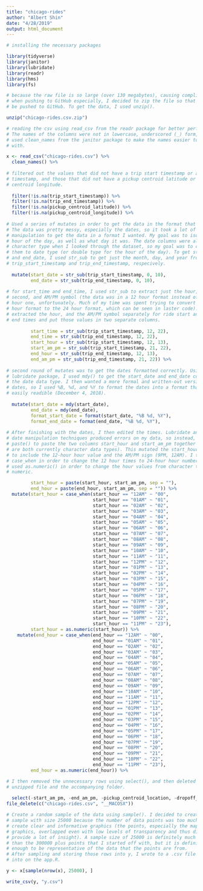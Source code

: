 ```yaml
---
title: "chicago-rides"
author: "Albert Shin"
date: "4/28/2019"
output: html_document
---
```


```r
# installing the necessary packages

library(tidyverse)
library(janitor)
library(lubridate)
library(readr)
library(hms)
library(fs)
```

```r
# because the raw file is so large (over 130 megabytes), causing complications
# when pushing to GitHub especially, I decided to zip the file so that it could
# be pushed to GitHub. To get the data, I used unzip().

unzip("chicago-rides.csv.zip")

# reading the csv using read_csv from the readr package for better performance.
# The names of the columns were not in lowercase, underscored (_) form, so I
# used clean_names from the janitor package to make the names easier to work
# with.

x <- read_csv("chicago-rides.csv") %>% 
  clean_names() %>% 
  
# filtered out the values that did not have a trip start timestamp or a trip end
# timestamp, and those that did not have a pickup centroid latitude or a pickup
# centroid longitude.
    
  filter(!is.na(trip_start_timestamp)) %>% 
  filter(!is.na(trip_end_timestamp)) %>% 
  filter(!is.na(pickup_centroid_latitude)) %>%
  filter(!is.na(pickup_centroid_longitude)) %>% 
  
# Used a series of mutates in order to get the data in the format that I wanted.
# The data was pretty messy, especially the dates, so it took a lot of
# manipulation to get the data in a format I wanted. My goal was to isolate the
# hour of the day, as well as what day it was. The date columns were all in
# character type when I looked through the dataset, so my goal was to change
# them to date type (or double type for the hour of the day). To get start_date
# and end_date, I used str_sub to get just the month, day, and year from
# trip_start_timestamp and trip_end_timestamp, respecively.
    
  mutate(start_date = str_sub(trip_start_timestamp, 0, 10),
         end_date = str_sub(trip_end_timestamp, 0, 10),
         
# for start_time and end_time, I used str_sub to extract just the hour, minute,
# second, and AM/PM symbol (the data was in a 12 hour format instead of a 24
# hour one, unfortunately. Much of my time was spent trying to convert the 12
# hour format to the 24 hour format, which can be seen in laster code). I also
# extracted the hour, and the AM/PM symbol separately for ride start and ride
# end times and put those values in two separate columns.
                  
         start_time = str_sub(trip_start_timestamp, 12, 22),
         end_time = str_sub(trip_end_timestamp, 12, 22),
         start_hour = str_sub(trip_start_timestamp, 12, 13),
         start_am_pm = str_sub(trip_start_timestamp, 21, 22),
         end_hour = str_sub(trip_end_timestamp, 12, 13),
         end_am_pm = str_sub(trip_end_timestamp, 21, 22)) %>% 
  
# second round of mutates was to get the dates formatted correctly. Using the
# lubridate package, I used mdy() to get the start_date and end_date columns to
# the date data type. I then wanted a more formal and written-out version of the
# dates, so I used %B, %d, and %Y to format the dates into a format that was
# easily readible (December 4, 2018).
    
  mutate(start_date = mdy(start_date), 
         end_date = mdy(end_date),
         format_start_date = format(start_date, "%B %d, %Y"),
         format_end_date = format(end_date, "%B %d, %Y"),
         
# After finishing with the dates, I then edited the times. Lubridate and other
# date manipulation techniques produced errors on my data, so instead, I used
# paste() to paste the two columns start_hour and start_am_pm together (these
# are both currently character data types). This mutated the start_hour column
# to include the 12-hour hour value and the AM/PM sign (9PM, 12AM). I then used
# case_when in order to change the 12 hour times to 24-hour hour numbers. I then
# used as.numeric() in order to change the hour values from character type to
# numeric.

         start_hour = paste(start_hour, start_am_pm, sep = ""),
         end_hour = paste(end_hour, start_am_pm, sep = "")) %>% 
  mutate(start_hour = case_when(start_hour == "12AM" ~ "00", 
                                start_hour == "01AM" ~ "01",
                                start_hour == "02AM" ~ "02",
                                start_hour == "03AM" ~ "03",
                                start_hour == "04AM" ~ "04",
                                start_hour == "05AM" ~ "05",
                                start_hour == "06AM" ~ "06",
                                start_hour == "07AM" ~ "07",
                                start_hour == "08AM" ~ "08",
                                start_hour == "09AM" ~ "09",
                                start_hour == "10AM" ~ "10",
                                start_hour == "11AM" ~ "11",
                                start_hour == "12PM" ~ "12",
                                start_hour == "01PM" ~ "13",
                                start_hour == "02PM" ~ "14",
                                start_hour == "03PM" ~ "15",
                                start_hour == "04PM" ~ "16",
                                start_hour == "05PM" ~ "17",
                                start_hour == "06PM" ~ "18",
                                start_hour == "07PM" ~ "19",
                                start_hour == "08PM" ~ "20",
                                start_hour == "09PM" ~ "21",
                                start_hour == "10PM" ~ "22",
                                start_hour == "11PM" ~ "23"),
         start_hour = as.numeric(start_hour)) %>% 
    mutate(end_hour = case_when(end_hour == "12AM" ~ "00", 
                                end_hour == "01AM" ~ "01",
                                end_hour == "02AM" ~ "02",
                                end_hour == "03AM" ~ "03",
                                end_hour == "04AM" ~ "04",
                                end_hour == "05AM" ~ "05",
                                end_hour == "06AM" ~ "06",
                                end_hour == "07AM" ~ "07",
                                end_hour == "08AM" ~ "08",
                                end_hour == "09AM" ~ "09",
                                end_hour == "10AM" ~ "10",
                                end_hour == "11AM" ~ "11",
                                end_hour == "12PM" ~ "12",
                                end_hour == "01PM" ~ "13",
                                end_hour == "02PM" ~ "14",
                                end_hour == "03PM" ~ "15",
                                end_hour == "04PM" ~ "16",
                                end_hour == "05PM" ~ "17",
                                end_hour == "06PM" ~ "18",
                                end_hour == "07PM" ~ "19",
                                end_hour == "08PM" ~ "20",
                                end_hour == "09PM" ~ "21",
                                end_hour == "10PM" ~ "22",
                                end_hour == "11PM" ~ "23"),
         end_hour = as.numeric(end_hour)) %>% 

# I then removed the unnecessary rows using select(), and then deleted the
# unzipped file and the accompanying folder.
    
  select(-start_am_pm, -end_am_pm, -pickup_centroid_location, -dropoff_centroid_location)
file_delete(c("chicago-rides.csv", "__MACOSX"))
```

```r
# Create a random sample of the data using sample(). I decided to create a
# sample with size 25000 because the number of data points was too much to
# create clear and informative graphics (the points, especially the map
# graphics, overlapped even with low levels of transparency and thus did not
# provide a lot of insight). A sample size of 25000 is definitely much smaller
# than the 300000 plus points that I started off with, but it is definitely big
# enough to be representative of the data that the points are from.
# After sampling and storing those rows into y, I wrote to a .csv file to read
# into on the app.R.

y <- x[sample(nrow(x), 25000), ]

write_csv(y, "y.csv")
```


